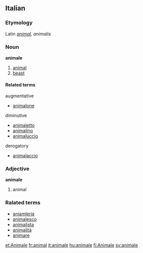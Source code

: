 ==Italian==
===Etymology===
Latin ''[[animal]], animalis''
===Noun===
'''animale'''

# [[animal]]
# [[beast]]

====Related terms====
augmentative
*[[animalone]]
diminutive
*[[animaletto]]
*[[animalino]]
*[[animaluccio]]
derogatory
*[[animalaccio]]

===Adjective===
'''animale'''

# animal

===Ralated terms===
*[[aniamleria]]
*[[animalesco]]
*[[animalista]]
*[[animalità]]
*[[animare]]

[[et:Animale]]
[[fr:animal]]
[[it:animale]]
[[hu:animale]]
[[fi:Animale]]
[[sv:animale]]